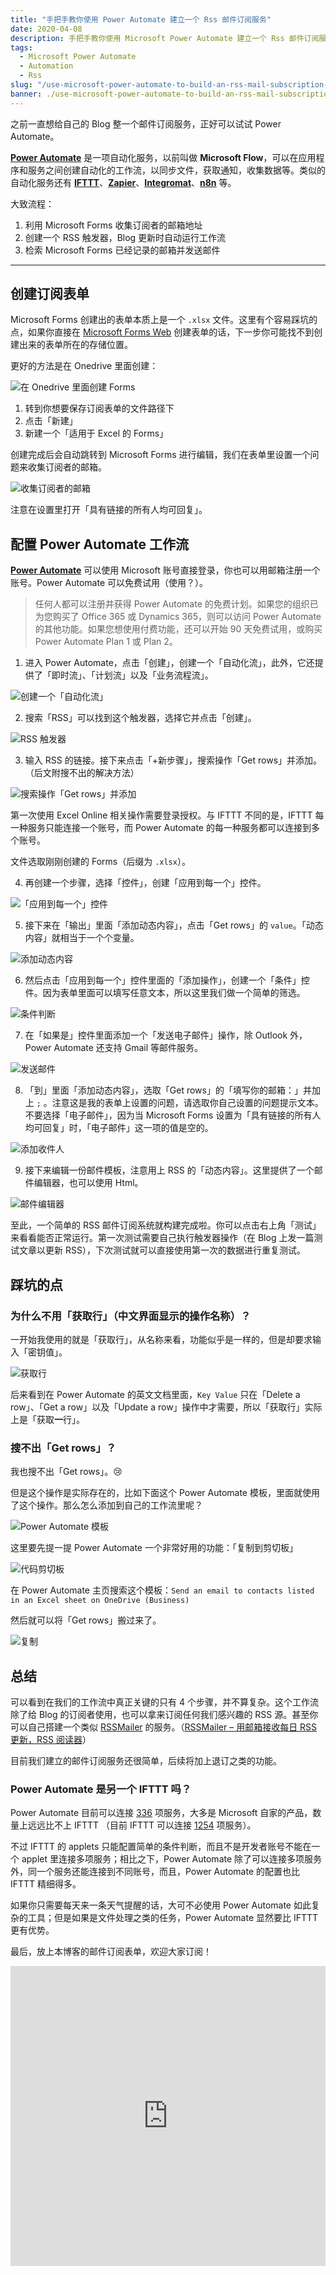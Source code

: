 ```yaml
---
title: "手把手教你使用 Power Automate 建立一个 Rss 邮件订阅服务"
date: 2020-04-08
description: 手把手教你使用 Microsoft Power Automate 建立一个 Rss 邮件订阅服务！
tags:
  - Microsoft Power Automate
  - Automation
  - Rss
slug: "/use-microsoft-power-automate-to-build-an-rss-mail-subscription-service"
banner: ./use-microsoft-power-automate-to-build-an-rss-mail-subscription-service.png
---
```


之前一直想给自己的 Blog 整一个邮件订阅服务，正好可以试试 Power Automate。

**[Power Automate](https://flow.microsoft.com/zh-cn/)** 是一项自动化服务，以前叫做 **Microsoft Flow**，可以在应用程序和服务之间创建自动化的工作流，以同步文件，获取通知，收集数据等。类似的自动化服务还有 [**IFTTT**](https://ifttt.com/)、[**Zapier**](https://zapier.com/)、**[Integromat](https://www.integromat.com/)**、[**n8n**](https://n8n.io/) 等。

大致流程：

1. 利用 Microsoft Forms 收集订阅者的邮箱地址
2. 创建一个 RSS 触发器，Blog 更新时自动运行工作流
3. 检索 Microsoft Forms 已经记录的邮箱并发送邮件

------



##  创建订阅表单



Microsoft Forms 创建出的表单本质上是一个 `.xlsx` 文件。这里有个容易踩坑的点，如果你直接在 [Microsoft Forms Web](https://forms.office.com/) 创建表单的话，下一步你可能找不到创建出来的表单所在的存储位置。

更好的方法是在 Onedrive 里面创建：

![在 Onedrive 里面创建 Forms](./create-forms-in-onedrive.png "在 Onedrive 里面创建 Forms")

1. 转到你想要保存订阅表单的文件路径下
2. 点击「新建」
3. 新建一个「适用于 Excel 的 Forms」

创建完成后会自动跳转到 Microsoft Forms 进行编辑，我们在表单里设置一个问题来收集订阅者的邮箱。

![收集订阅者的邮箱](./microsoft-forms.png "收集订阅者的邮箱")

注意在设置里打开「具有链接的所有人均可回复」。



## 配置 Power Automate 工作流



**[Power Automate](https://flow.microsoft.com/zh-cn/)** 可以使用 Microsoft 账号直接登录，你也可以用邮箱注册一个账号。Power Automate 可以免费试用（使用？）。

> 任何人都可以注册并获得 Power Automate 的免费计划。如果您的组织已为您购买了 Office 365 或 Dynamics 365，则可以访问 Power Automate 的其他功能。如果您想使用付费功能，还可以开始 90 天免费试用，或购买 Power Automate Plan 1 或 Plan 2。

1. 进入 Power Automate，点击「创建」，创建一个「自动化流」，此外，它还提供了「即时流」、「计划流」以及「业务流程流」。

![创建一个「自动化流」](./create-an-automated-flow.png "创建一个「自动化流」")

2. 搜索「RSS」可以找到这个触发器，选择它并点击「创建」。

![RSS 触发器](./rss-trigger.png "RSS 触发器")

3. 输入 RSS 的链接。接下来点击「+新步骤」，搜索操作「Get rows」并添加。（后文附搜不出的解决方法）

![搜索操作「Get rows」并添加](./get-rows.png "搜索操作「Get rows」并添加")

第一次使用 Excel Online 相关操作需要登录授权。与 IFTTT 不同的是，IFTTT 每一种服务只能连接一个账号，而 Power Automate 的每一种服务都可以连接到多个账号。

文件选取刚刚创建的 Forms（后缀为 `.xlsx`）。

4. 再创建一个步骤，选择「控件」，创建「应用到每一个」控件。

![「应用到每一个」控件](./apply-to-every.png "「应用到每一个」控件")

5. 接下来在「输出」里面「添加动态内容」，点击「Get rows」的 `value`。「动态内容」就相当于一个个变量。

![添加动态内容](./if.png "添加动态内容")

6. 然后点击「应用到每一个」控件里面的「添加操作」，创建一个「条件」控件。因为表单里面可以填写任意文本，所以这里我们做一个简单的筛选。

![条件判断](./if-then.png "条件判断")

7. 在「如果是」控件里面添加一个「发送电子邮件」操作，除 Outlook 外，Power Automate 还支持 Gmail 等邮件服务。

![发送邮件](send-emails.png "发送邮件")

8. 「到」里面「添加动态内容」，选取「Get rows」的「填写你的邮箱：」并加上 `;` 。注意这是我的表单上设置的问题，请选取你自己设置的问题提示文本。不要选择「电子邮件」，因为当 Microsoft Forms 设置为「具有链接的所有人均可回复」时，「电子邮件」这一项的值是空的。

![添加收件人](./add.png "添加收件人")

9. 接下来编辑一份邮件模板，注意用上 RSS 的「动态内容」。这里提供了一个邮件编辑器，也可以使用 Html。

![邮件编辑器](./html-email.png "邮件编辑器")

至此，一个简单的 RSS 邮件订阅系统就构建完成啦。你可以点击右上角「测试」来看看能否正常运行。第一次测试需要自己执行触发器操作（在 Blog 上发一篇测试文章以更新 RSS），下次测试就可以直接使用第一次的数据进行重复测试。



## 踩坑的点



### 为什么不用「获取行」（中文界面显示的操作名称）？



一开始我使用的就是「获取行」，从名称来看，功能似乎是一样的，但是却要求输入「密钥值」。

![获取行](./get-a-row.png "获取行")

后来看到在 Power Automate 的英文文档里面，`Key Value` 只在「Delete a row」、「Get a row」以及「Update a row」操作中才需要，所以「获取行」实际上是「获取**一**行」。



### 搜不出「Get rows」？



我也搜不出「Get rows」。😢

但是这个操作是实际存在的，比如下面这个 Power Automate 模板，里面就使用了这个操作。那么怎么添加到自己的工作流里呢？

![Power Automate 模板](./template.png "Power Automate 模板")

这里要先提一提 Power Automate 一个非常好用的功能：「复制到剪切板」

![代码剪切板](./copy-board.png "代码剪切板")

在 Power Automate 主页搜索这个模板：`Send an email to contacts listed in an Excel sheet on OneDrive (Business)`

然后就可以将「Get rows」搬过来了。

![复制](./copy.png "复制")



## 总结



可以看到在我们的工作流中真正关键的只有 4 个步骤，并不算复杂。这个工作流除了给 Blog 的订阅者使用，也可以拿来订阅任何我们感兴趣的 RSS 源。甚至你可以自己搭建一个类似 [RSSMailer](https://rssmailer.app/) 的服务。（[RSSMailer – 用邮箱接收每日 RSS 更新，RSS 阅读器](https://www.appinn.com/rssmailer/)）

目前我们建立的邮件订阅服务还很简单，后续将加上退订之类的功能。

### Power Automate 是另一个 IFTTT 吗？

Power Automate 目前可以连接 [336](https://asia.flow.microsoft.com/zh-cn/connectors/) 项服务，大多是 Microsoft 自家的产品，数量上远远比不上 IFTTT （目前 IFTTT 可以连接 [1254](https://ifttt.com/services) 项服务）。

不过 IFTTT 的 applets 只能配置简单的条件判断，而且不是开发者账号不能在一个 applet 里连接多项服务；相比之下，Power Automate 除了可以连接多项服务外，同一个服务还能连接到不同账号，而且，Power Automate 的配置也比 IFTTT 精细得多。

如果你只需要每天来一条天气提醒的话，大可不必使用 Power Automate 如此复杂的工具；但是如果是文件处理之类的任务，Power Automate 显然要比 IFTTT 更有优势。

最后，放上本博客的邮件订阅表单，欢迎大家订阅！

<iframe width="640px" height= "480px" src= "https://forms.office.com/Pages/ResponsePage.aspx?id=kcPln2rvYECihBM-wWWyXI8J__ppir5IuDSVWjrpe1FUMkpCSkJWR1FBSTM3SVU3QTVESDIxUEJaQi4u&embed=true" frameborder= "0" marginwidth= "0" marginheight= "0" style= "border: none; max-width:100%; max-height:100vh" allowfullscreen webkitallowfullscreen mozallowfullscreen msallowfullscreen> </iframe>